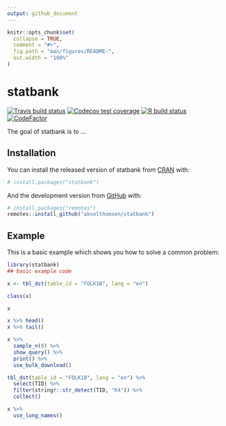 ```yaml
---
output: github_document
---
```


<!-- README.md is generated from README.Rmd. Please edit that file -->

```r
knitr::opts_chunk$set(
  collapse = TRUE,
  comment = "#>",
  fig.path = "man/figures/README-",
  out.width = "100%"
)
```

# statbank

<!-- badges: start -->
[![Travis build status](https://travis-ci.com/akselthomsen/statbank.svg?branch=master)](https://travis-ci.com/akselthomsen/statbank)
[![Codecov test coverage](https://codecov.io/gh/akselthomsen/statbank/branch/master/graph/badge.svg)](https://codecov.io/gh/akselthomsen/statbank?branch=master)
[![R build status](https://github.com/akselthomsen/statbank/workflows/R-CMD-check/badge.svg)](https://github.com/akselthomsen/statbank/actions)
[![CodeFactor](https://www.codefactor.io/repository/github/akselthomsen/statbank/badge)](https://www.codefactor.io/repository/github/akselthomsen/statbank)
<!-- badges: end -->

The goal of statbank is to ... 

## Installation

You can install the released version of statbank from [CRAN](https://CRAN.R-project.org) with:

```r
# install.packages("statbank")
```

And the development version from [GitHub](https://github.com/) with:

```r
# install.packages("remotes")
remotes::install_github("akselthomsen/statbank")
```

## Example

This is a basic example which shows you how to solve a common problem:

```r
library(statbank)
## basic example code

x <- tbl_dst(table_id = "FOLK1B", lang = "en")

class(x)
```

```r
x
```

```r
x %>% head()
x %>% tail()
```

```r
x %>%
  sample_n(8) %>%
  show_query() %>%
  print() %>% 
  use_bulk_download()
```

```r
tbl_dst(table_id = "FOLK1B", lang = "en") %>% 
  select(TID) %>% 
  filter(stringr::str_detect(TID, "K4")) %>% 
  collect()
```


```r
x %>% 
  use_long_names()
```


